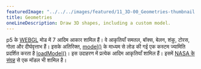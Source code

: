 ---
featuredImage: "../../../images/featured/11_3D-00_Geometries-thumbnail.png"
title: Geometries
oneLineDescription: Draw 3D shapes, including a custom model.
---

p5 के <a href="https://p5js.org/reference/#/p5/WEBGL" target="_blank">WEBGL</a> 
मोड में 7 आदिम आकार शामिल हैं। वे आकृतियाँ समतल, बॉक्स, बेलन, शंकु, टोरस, गोला और दीर्घवृत्ताभ हैं। इसके अतिरिक्त, 
<a href='https://p5js.org/reference/#/p5/model' target="_blank">model()</a> के माध्यम से लोड की गई एक कस्टम ज्यामिति प्रदर्शित करता है
<a href='https://p5js.org/reference/#/p5/loadModel' target="_blank">loadModel()</a>। 
इस उदाहरण में प्रत्येक आदिम आकृतियाँ शामिल हैं। इसमें <a href='https://nasa3d.arc.nasa.gov/models' 
target="_blank">NASA के संग्रह</a> से एक मॉडल भी शामिल है।